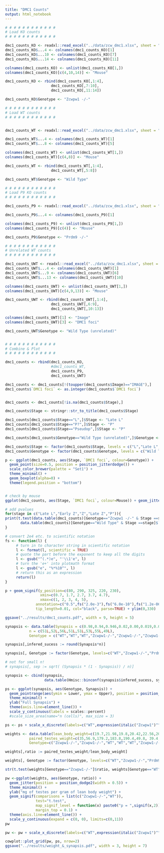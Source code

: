```yaml
---
title: "DMC1 Counts"
output: html_notebook
---
```



```r

# # # # # # # # # # # #
# Load KO counts
# # # # # # # # # # # #

dmc1_counts_KO <- readxl::read_excel("../data/zcw_dmc1.xlsx", sheet = "KO")
dmc1_counts_KO$...4 <- colnames(dmc1_counts_KO)[1]
dmc1_counts_KO$...10 <- colnames(dmc1_counts_KO)[7]
dmc1_counts_KO$...14 <- colnames(dmc1_counts_KO)[11]

colnames(dmc1_counts_KO) <- unlist(dmc1_counts_KO[1,])
colnames(dmc1_counts_KO)[c(4,10,14)] <- "Mouse"

dmc1_counts_KO <- rbind(dmc1_counts_KO[,1:4],
                     dmc1_counts_KO[,7:10],
                     dmc1_counts_KO[,11:14])

dmc1_counts_KO$Genotype <- "Zcwpw1 -/-"

# # # # # # # # # # # #
# Load WT counts
# # # # # # # # # # # #


dmc1_counts_WT <- readxl::read_excel("../data/zcw_dmc1.xlsx", sheet = "WT")

dmc1_counts_WT$...4 <- colnames(dmc1_counts_WT)[1]
dmc1_counts_WT$...8 <- colnames(dmc1_counts_WT)[5]

colnames(dmc1_counts_WT) <- unlist(dmc1_counts_WT[1,])
colnames(dmc1_counts_WT)[c(4,8)] <- "Mouse"

dmc1_counts_WT <- rbind(dmc1_counts_WT[,1:4],
                     dmc1_counts_WT[,5:8])

dmc1_counts_WT$Genotype <- "Wild Type"

# # # # # # # # # # # #
# Load P9 KO counts
# # # # # # # # # # # #

dmc1_counts_P9 <- readxl::read_excel("../data/zcw_dmc1.xlsx", sheet = "Prdm9 KO")

dmc1_counts_P9$...4 <- colnames(dmc1_counts_P9)[1]

colnames(dmc1_counts_P9) <- unlist(dmc1_counts_P9[1,])
colnames(dmc1_counts_P9)[c(4)] <- "Mouse"

dmc1_counts_P9$Genotype <- "Prdm9 -/-"

# # # # # # # # # # # #
# Unrelated WT counts
# # # # # # # # # # # #

dmc1_counts_UWT <- readxl::read_excel("../data/zcw_dmc1.xlsx", sheet = "Unrelated wt")
dmc1_counts_UWT$...4 <- colnames(dmc1_counts_UWT)[1]
dmc1_counts_UWT$...9 <- colnames(dmc1_counts_UWT)[6]
dmc1_counts_UWT$...13 <- colnames(dmc1_counts_UWT)[10]

colnames(dmc1_counts_UWT) <- unlist(dmc1_counts_UWT[1,])
colnames(dmc1_counts_UWT)[c(4,9,13)] <- "Mouse"

dmc1_counts_UWT <- rbind(dmc1_counts_UWT[,1:4],
                     dmc1_counts_UWT[,6:9],
                     dmc1_counts_UWT[,10:13])

colnames(dmc1_counts_UWT)[1] <- "Image"
colnames(dmc1_counts_UWT)[3] <- "DMC1 foci"

dmc1_counts_UWT$Genotype <- "Wild Type (unrelated)"


# # # # # # # # # # # #
# Combine & Plot
# # # # # # # # # # # #

dmc1_counts <- rbind(dmc1_counts_KO,
                     #dmc1_counts_WT,
                     dmc1_counts_P9,
                     dmc1_counts_UWT)

dmc1_counts <- dmc1_counts[!(toupper(dmc1_counts$Image)=="IMAGE"),]
dmc1_counts$`DMC1 foci` <- as.integer(dmc1_counts$`DMC1 foci`)


dmc1_counts <- dmc1_counts[!is.na(dmc1_counts$Stage),]

dmc1_counts$Stage <- stringr::str_to_title(dmc1_counts$Stage)

dmc1_counts[dmc1_counts$Stage=="L",]$Stage <- "Late L"
dmc1_counts[dmc1_counts$Stage=="P?",]$Stage <- "P"
dmc1_counts[dmc1_counts$Stage=="Pseudop",]$Stage <- "P"

dmc1_counts[dmc1_counts$Genotype=="Wild Type (unrelated)",]$Genotype <- "Wild Type"

dmc1_counts$Stage <- factor(dmc1_counts$Stage, levels = c("L","Late L","Early Z","Z","Late Z","P","P?","Pseudop"))
dmc1_counts$Genotype <- factor(dmc1_counts$Genotype, levels = c("Wild Type","Wild Type (unrelated)","Zcwpw1 -/-","Prdm9 -/-"))

p <- ggplot(dmc1_counts, aes(Stage, `DMC1 foci`, colour=Genotype)) + 
  geom_point(size=0.5, position = position_jitterdodge()) + 
  scale_color_brewer(palette = "Set1") + 
  theme_minimal() + 
  geom_boxplot(alpha=0) +
  theme(legend.position = "bottom")


# check by mouse
ggplot(dmc1_counts, aes(Stage, `DMC1 foci`, colour=Mouse)) + geom_jitter() + facet_wrap(~Genotype)

# add pvalues
for(stage in c("Late L","Early Z","Z","Late Z","P")){
print(t.test(data.table(dmc1_counts)[Genotype=="Zcwpw1 -/-" & Stage ==stage]$`DMC1 foci`,
       data.table(dmc1_counts)[Genotype=="Wild Type" & Stage ==stage]$`DMC1 foci`))
}

# convert 2e4 etc. to scientific notation
fs <- function(l) {
     # turn in to character string in scientific notation
     l <- format(l, scientific = TRUE)
     # quote the part before the exponent to keep all the digits
     l <- gsub("^(.*)e", "'\\1'e", l)
     # turn the 'e+' into plotmath format
     l <- gsub("e", "%*%10^", l)
     # return this as an expression
     return(l)
}

p + geom_signif(y_position=c(80, 290, 325, 220, 230),
                xmin=c(0.7, 1.7, 2.7, 3.7, 4.7),
                xmax=c(1, 2, 3, 4, 5),
              annotation=c("0.5",fs("2.0e-3"),fs("6.0e-10"),fs("1.2e-06"),fs("3.3e-52")),
              tip_length=0.01, col="black", parse=TRUE) + ylim(0,330)

ggsave("../results/dmc1_counts.pdf", width = 9, height = 5)
```



```r
synapsis <- data.table(Synapsis = c(0.98,0.94,0.946,0.02,0.00,0.019,0.054,0.06),
           n = c(51L,52L,56L,51L,51L,53L,55L,49L),
           Genotype = c("WT","WT","WT","Zcwpw1-/-","Zcwpw1-/-","Zcwpw1-/-","Prdm9-/-","Prdm9-/-"))

synapsis[,infered_sucess := round(Synapsis*n)]

synapsis[, Genotype := factor(Genotype, levels=c("WT","Zcwpw1-/-","Prdm9-/-"))]

# not for small n!
# synapsis[, sep := sqrt( (Synapsis * (1 - Synapsis)) / n)]

synapsis <- cbind(synapsis,
                  data.table(Hmisc::binconf(synapsis$infered_sucess, synapsis$n, method="wilson")))

ps <- ggplot(synapsis, aes(Genotype, Synapsis)) +
  geom_pointrange(aes(ymin = Lower, ymax = Upper), position = position_dodge2(width = 0.5)) +
  theme_minimal() +
  ylab("Full Synapsis") +
  theme(axis.line=element_line()) +
  scale_y_continuous(labels = scales::percent)
  #scale_size_area(name="n (cells)", max_size = 3)

ps <- ps + scale_x_discrete(labels=c("WT",expression(italic("Zcwpw1")^"-/-"),expression(italic("Prdm9")^"-/-")))

```


```r
weights <- data.table(lean_body_weight=c(19.7,21.98,19.8,20.42,22.56,20.66, 18.89, 19.62, 21.77, 22.36),
           paired_testes_weight=c(35,56.9,179.2,183.8,190.4,49.8, 39.4, 50.9, 50.3, 49.2),
           Genotype=c("Zcwpw1-/-","Zcwpw1-/-","WT","WT","WT","Zcwpw1-/-","Zcwpw1-/-","Zcwpw1-/-", "Prdm9-/-", "Prdm9-/-"))

weights[,ratio := paired_testes_weight/lean_body_weight]

weights[, Genotype := factor(Genotype, levels=c("WT","Zcwpw1-/-","Prdm9-/-"))]

str(t.test(weights[Genotype=="Zcwpw1-/-"]$ratio, weights[Genotype=="WT"]$ratio))

pw <-ggplot(weights, aes(Genotype, ratio)) + 
  geom_jitter(position = position_dodge2(width = 0.5)) +
  theme_minimal() +
  ylab("mg of testes per gram of lean body weight") +
  geom_signif(comparisons = list(c("Zcwpw1-/-","WT")),
              test="t.test",
              map_signif_level = function(x) paste0("p = ",signif(x,2)),
              margin_top = 0.1) +
  theme(axis.line=element_line()) +
  scale_y_continuous(expand = c(0, 0), limits=c(0,11))
pw

pw <- pw + scale_x_discrete(labels=c("WT",expression(italic("Zcwpw1")^"-/-"),expression(italic("Prdm9")^"-/-")))

```

```r

cowplot::plot_grid(pw, ps, nrow=2)
ggsave("../results/weight_&_synapsis.pdf", width = 3, height = 7)
```

